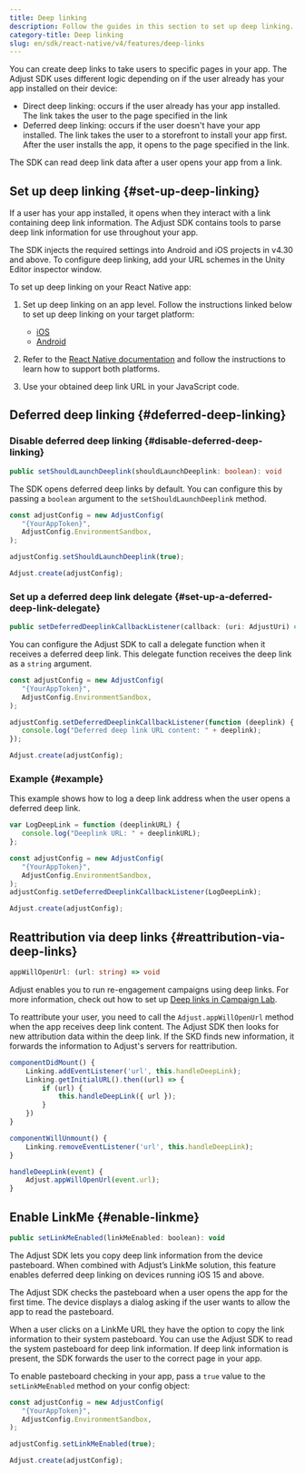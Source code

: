 ```yaml
---
title: Deep linking
description: Follow the guides in this section to set up deep linking.
category-title: Deep linking
slug: en/sdk/react-native/v4/features/deep-links
---
```


You can create deep links to take users to specific pages in your app. The Adjust SDK uses different logic depending on if the user already has your app installed on their device:

-  Direct deep linking: occurs if the user already has your app installed. The link takes the user to the page specified in the link
-  Deferred deep linking: occurs if the user doesn't have your app installed. The link takes the user to a storefront to install your app first. After the user installs the app, it opens to the page specified in the link.

The SDK can read deep link data after a user opens your app from a link.

## Set up deep linking {#set-up-deep-linking}

If a user has your app installed, it opens when they interact with a link containing deep link information. The Adjust SDK contains tools to parse deep link information for use throughout your app.

The SDK injects the required settings into Android and iOS projects in v4.30 and above. To configure deep linking, add your URL schemes in the Unity Editor inspector window.

To set up deep linking on your React Native app:

1. Set up deep linking on an app level. Follow the instructions linked below to set up deep linking on your target platform:

   -  [iOS](/en/sdk/ios/features/deep-links)
   -  [Android](/en/sdk/android/features/deep-links)

2. Refer to the [React Native documentation](https://reactnative.dev/docs/linking.html) and follow the instructions to learn how to support both platforms.
3. Use your obtained deep link URL in your JavaScript code.

## Deferred deep linking {#deferred-deep-linking}

### Disable deferred deep linking {#disable-deferred-deep-linking}

<CodeBlock title="Method signature">

```ts
public setShouldLaunchDeeplink(shouldLaunchDeeplink: boolean): void
```

</CodeBlock>

The SDK opens deferred deep links by default. You can configure this by passing a `boolean` argument to the `setShouldLaunchDeeplink` method.

```js
const adjustConfig = new AdjustConfig(
   "{YourAppToken}",
   AdjustConfig.EnvironmentSandbox,
);

adjustConfig.setShouldLaunchDeeplink(true);

Adjust.create(adjustConfig);
```

### Set up a deferred deep link delegate {#set-up-a-deferred-deep-link-delegate}

<CodeBlock title="Method signature">

```ts
public setDeferredDeeplinkCallbackListener(callback: (uri: AdjustUri) => void): void
```

</CodeBlock>

You can configure the Adjust SDK to call a delegate function when it receives a deferred deep link. This delegate function receives the deep link as a `string` argument.

```js
const adjustConfig = new AdjustConfig(
   "{YourAppToken}",
   AdjustConfig.EnvironmentSandbox,
);

adjustConfig.setDeferredDeeplinkCallbackListener(function (deeplink) {
   console.log("Deferred deep link URL content: " + deeplink);
});

Adjust.create(adjustConfig);
```

### Example {#example}

This example shows how to log a deep link address when the user opens a deferred deep link.

```js
var LogDeepLink = function (deeplinkURL) {
   console.log("Deeplink URL: " + deeplinkURL);
};

const adjustConfig = new AdjustConfig(
   "{YourAppToken}",
   AdjustConfig.EnvironmentSandbox,
);
adjustConfig.setDeferredDeeplinkCallbackListener(LogDeepLink);

Adjust.create(adjustConfig);
```

## Reattribution via deep links {#reattribution-via-deep-links}

<CodeBlock title="Method signature">

```ts
appWillOpenUrl: (url: string) => void
```

</CodeBlock>

Adjust enables you to run re-engagement campaigns using deep links. For more information, check out how to set up [Deep links in Campaign Lab](https://help.adjust.com/en/article/deep-links).

To reattribute your user, you need to call the `Adjust.appWillOpenUrl` method when the app receives deep link content. The Adjust SDK then looks for new attribution data within the deep link. If the SKD finds new information, it forwards the information to Adjust's servers for reattribution.

```jsx
componentDidMount() {
    Linking.addEventListener('url', this.handleDeepLink);
    Linking.getInitialURL().then((url) => {
        if (url) {
            this.handleDeepLink({ url });
        }
    })
}

componentWillUnmount() {
    Linking.removeEventListener('url', this.handleDeepLink);
}

handleDeepLink(event) {
    Adjust.appWillOpenUrl(event.url);
}
```

## Enable LinkMe {#enable-linkme}

<CodeBlock title="Method signature">

```js
public setLinkMeEnabled(linkMeEnabled: boolean): void
```

</CodeBlock>

The Adjust SDK lets you copy deep link information from the device pasteboard. When combined with Adjust’s LinkMe solution, this feature enables deferred deep linking on devices running iOS 15 and above.

<Callout type="important">

The Adjust SDK checks the pasteboard when a user opens the app for the first time. The device displays a dialog asking if the user wants to allow the app to read the pasteboard.

</Callout>

When a user clicks on a LinkMe URL they have the option to copy the link information to their system pasteboard. You can use the Adjust SDK to read the system pasteboard for deep link information. If deep link information is present, the SDK forwards the user to the correct page in your app.

To enable pasteboard checking in your app, pass a `true` value to the `setLinkMeEnabled` method on your config object:

```js
const adjustConfig = new AdjustConfig(
   "{YourAppToken}",
   AdjustConfig.EnvironmentSandbox,
);

adjustConfig.setLinkMeEnabled(true);

Adjust.create(adjustConfig);
```
